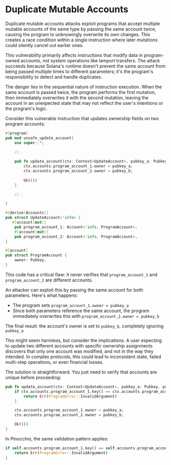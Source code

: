 
# Duplicate Mutable Accounts

Duplicate mutable accounts attacks exploit programs that accept multiple mutable accounts of the same type by passing the same account twice, causing the program to unknowingly overwrite its own changes. This creates a race condition within a single instruction where later mutations could silently cancel out earlier ones.

This vulnerability primarily affects instructions that modify data in program-owned accounts, not system operations like lamport transfers. The attack succeeds because Solana's runtime doesn't prevent the same account from being passed multiple times to different parameters; it's the program's responsibility to detect and handle duplicates.

The danger lies in the sequential nature of instruction execution. When the same account is passed twice, the program performs the first mutation, then immediately overwrites it with the second mutation, leaving the account in an unexpected state that may not reflect the user's intentions or the program's logic.

<ArticleSection name="Anchor" id="anchor" level="h2" />

Consider this vulnerable instruction that updates ownership fields on two program accounts:

```rust
#[program]
pub mod unsafe_update_account{
    use super::*;
    
    //..

    pub fn update_account(ctx: Context<UpdateAccount>, pubkey_a: Pubkey, pubkey_b: Pubkey) -> Result<()> {
        ctx.accounts.program_account_1.owner = pubkey_a;
        ctx.accounts.program_account_2.owner = pubkey_b;
        
        Ok(())
    }

    //..

}

#[derive(Accounts)]
pub struct UpdateAccount<'info> {
   #[account(mut)]
    pub program_account_1: Account<'info, ProgramAccount>,
    #[account(mut)]
    pub program_account_2: Account<'info, ProgramAccount>,
}

#[account]
pub struct ProgramAccount {
    owner: Pubkey,
}
```

This code has a critical flaw: it never verifies that `program_account_1` and `program_account_2` are different accounts.

An attacker can exploit this by passing the same account for both parameters. Here's what happens:
- The program sets `program_account_1.owner = pubkey_a`
- Since both parameters reference the same account, the program immediately overwrites this with `program_account_2.owner = pubkey_b`

The final result: the account's owner is set to `pubkey_b`, completely ignoring `pubkey_a`

This might seem harmless, but consider the implications. A user expecting to update two different accounts with specific ownership assignments discovers that only one account was modified, and not in the way they intended. In complex protocols, this could lead to inconsistent state, failed multi-step operations, or even financial losses.

The solution is straightforward. You just need to verify that accounts are unique before proceeding:

```rust
pub fn update_account(ctx: Context<UpdateAccount>, pubkey_a: Pubkey, pubkey_b: Pubkey) -> Result<()> {
    if ctx.accounts.program_account_1.key() == ctx.accounts.program_account_2.key() {
        return Err(ProgramError::InvalidArgument)
    }

    ctx.accounts.program_account_1.owner = pubkey_a;
    ctx.accounts.program_account_2.owner = pubkey_b;

    Ok(())
}
```

<ArticleSection name="Pinocchio" id="pinocchio" level="h2" />

In Pinocchio, the same validation pattern applies:

```rust
if self.accounts.program_account_1.key() == self.accounts.program_account_2.key() {
    return Err(ProgramError::InvalidArgument)
}
```
